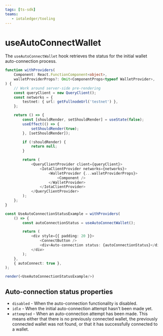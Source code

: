 ```yaml
---
tags: [ts-sdk]
teams:
   - iotaledger/tooling
---
```

# useAutoConnectWallet

The `useAutoConnectWallet` hook retrieves the status for the initial wallet auto-connection process.

```ts live noInline
function withProviders(
    Component: React.FunctionComponent<object>,
    walletProviderProps?: Omit<ComponentProps<typeof WalletProvider>, 'children'>,
) {
    // Work around server-side pre-rendering
    const queryClient = new QueryClient();
    const networks = {
        testnet: { url: getFullnodeUrl('testnet') },
    };

    return () => {
        const [shouldRender, setShouldRender] = useState(false);
        useEffect(() => {
            setShouldRender(true);
        }, [setShouldRender]);

        if (!shouldRender) {
            return null;
        }

        return (
            <QueryClientProvider client={queryClient}>
                <IotaClientProvider networks={networks}>
                    <WalletProvider {...walletProviderProps}>
                        <Component />
                    </WalletProvider>
                </IotaClientProvider>
            </QueryClientProvider>
        );
    };
}

const UseAutoConnectionStatusExample = withProviders(
    () => {
        const autoConnectionStatus = useAutoConnectWallet();

        return (
            <div style={{ padding: 20 }}>
                <ConnectButton />
                <div>Auto-connection status: {autoConnectionStatus}</div>
            </div>
        );
    },
    { autoConnect: true },
);

render(<UseAutoConnectionStatusExample/>)
```

## Auto-connection status properties

-   `disabled` - When the auto-connection functionality is disabled.
-   `idle` - When the initial auto-connection attempt hasn't been made yet.
-   `attempted` - When an auto-connection attempt has been made. This means either that there is no
    previously connected wallet, the previously connected wallet was not found, or that it has
    successfully connected to a wallet.
